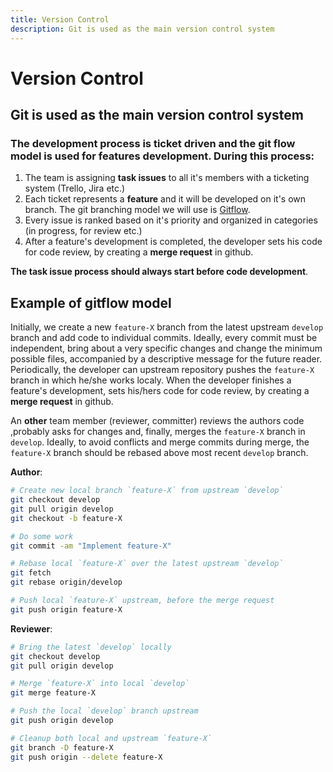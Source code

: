 ```yaml
---
title: Version Control
description: Git is used as the main version control system
---
```



# Version Control

## Git is used as the main version control system

### The development process is ticket driven and the git flow model is used for features development. During this process:

1. The team is assigning **task issues** to all it's members with a ticketing system (Trello, Jira etc.)
2. Each ticket represents a **feature** and it will be developed on it's own branch. The git branching model we will use is [Gitflow](https://www.atlassian.com/git/tutorials/comparing-workflows/gitflow-workflow). 
3. Every issue is ranked based on it's priority and organized in categories (in progress, for review etc.) 
4. After a feature's development is completed, the developer sets his code for code review, by creating a **merge request** in github.

**The task issue process should always start before code development**.

## Example of gitflow model

Initially, we create a new `feature-X` branch from the latest upstream `develop` branch and add code to individual commits. Ideally, every commit must be independent, bring about a very specific changes and change the minimum possible files, accompanied by a descriptive message for the future reader. Periodically, the developer can upstream repository pushes the `feature-X` branch in which he/she works localy.
When the developer finishes a feature's development, sets his/hers code for code review, by creating a **merge request** in github.

An **other** team member (reviewer, committer) reviews the authors code
,probably asks for changes and, finally, merges the `feature-X` branch in `develop`. Ideally, to avoid conflicts and merge commits during merge, the `feature-X` branch should be rebased above most recent `develop` branch.

**Author**:
```bash
# Create new local branch `feature-X` from upstream `develop`
git checkout develop
git pull origin develop
git checkout -b feature-X

# Do some work
git commit -am "Implement feature-X"

# Rebase local `feature-X` over the latest upstream `develop`
git fetch
git rebase origin/develop

# Push local `feature-X` upstream, before the merge request
git push origin feature-X
```

**Reviewer**:
```bash
# Bring the latest `develop` locally
git checkout develop
git pull origin develop

# Merge `feature-X` into local `develop`
git merge feature-X

# Push the local `develop` branch upstream
git push origin develop

# Cleanup both local and upstream `feature-X`
git branch -D feature-X
git push origin --delete feature-X
```
